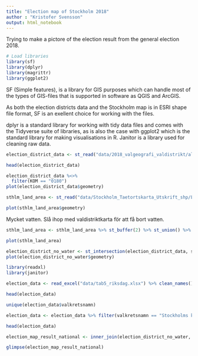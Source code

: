 ```yaml
---
title: "Election map of Stockholm 2018"
author : "Kristofer Svensson"
output: html_notebook
---
```


Trying to make a pictore of the election result from the general election 2018. 

```r
# Load libraries
library(sf)
library(dplyr)
library(magrittr)
library(ggplot2)
```

SF (Simple features), is a library for GIS purposes which can handle most of the types of GIS-files that is supported in software as QGIS and ArcGIS. 

As both the election districts data and the Stockholm map is in ESRI shape file format, SF is an exellent choice for working with the files.

dplyr is a standard library for working with tidy data files and comes with the Tidyverse suite of libraries, as is also the case with ggplot2 which is the standard library for making visualisations in R. Janitor is a library used for cleaning raw data.

```r
election_district_data <- st_read("data/2018_valgeografi_valdistrikt/alla_valdistrikt.shp") %>% st_transform(3011)

head(election_district_data)
```

```r
election_district_data %<>%
  filter(KOM == "0180") 
plot(election_district_data$geometry)
```

```r
sthlm_land_area <- st_read("data/Stockholm_Taetortskarta_Utskrift_shp/Land_area.shp") %>% st_transform(3011)

plot(sthlm_land_area$geometry)
```

Mycket vatten. Slå ihop med valdistriktkarta för att få bort vatten.

```r
sthlm_land_area <- sthlm_land_area %>% st_buffer(2) %>% st_union() %>% st_as_sf()

plot(sthlm_land_area)
```

```r
election_district_no_water <- st_intersection(election_district_data, sthlm_land_area) %>% st_as_sf()
plot(election_district_no_water$geometry)
```

```r
library(readxl)
library(janitor)

election_data <- read_excel("data/tab5_riksdag.xlsx") %>% clean_names() %>% remove_empty()

head(election_data)
```

```r
unique(election_data$valkretsnamn)
```

```r
election_data <- election_data %>% filter(valkretsnamn == "Stockholms kommun")

head(election_data)
```


```r
election_map_result_national <- inner_join(election_district_no_water, election_data, by = c("VD_NAMN" = "valdistriktsnamn"))

glimpse(election_map_result_national)
```
